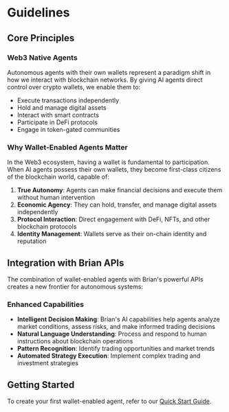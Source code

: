 # Guidelines

## Core Principles

### Web3 Native Agents

Autonomous agents with their own wallets represent a paradigm shift in how we interact with blockchain networks. By giving AI agents direct control over crypto wallets, we enable them to:

- Execute transactions independently
- Hold and manage digital assets
- Interact with smart contracts
- Participate in DeFi protocols
- Engage in token-gated communities

### Why Wallet-Enabled Agents Matter

In the Web3 ecosystem, having a wallet is fundamental to participation. When AI agents possess their own wallets, they become first-class citizens of the blockchain world, capable of:

1. **True Autonomy**: Agents can make financial decisions and execute them without human intervention
2. **Economic Agency**: They can hold, transfer, and manage digital assets independently
3. **Protocol Interaction**: Direct engagement with DeFi, NFTs, and other blockchain protocols
4. **Identity Management**: Wallets serve as their on-chain identity and reputation

## Integration with Brian APIs

The combination of wallet-enabled agents with Brian's powerful APIs creates a new frontier for autonomous systems:

### Enhanced Capabilities

- **Intelligent Decision Making**: Brian's AI capabilities help agents analyze market conditions, assess risks, and make informed trading decisions
- **Natural Language Understanding**: Process and respond to human instructions about blockchain operations
- **Pattern Recognition**: Identify trading opportunities and market trends
- **Automated Strategy Execution**: Implement complex trading and investment strategies

## Getting Started

To create your first wallet-enabled agent, refer to our [Quick Start Guide](/quickstart).
